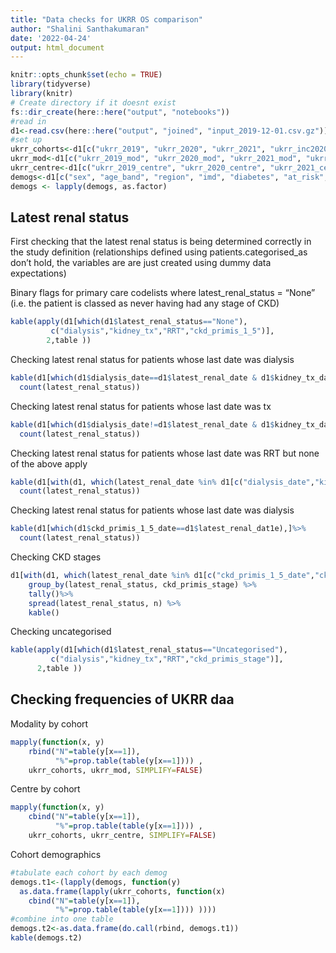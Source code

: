 ```yaml
---
title: "Data checks for UKRR OS comparison"
author: "Shalini Santhakumaran"
date: '2022-04-24'
output: html_document
---
```


```r
knitr::opts_chunk$set(echo = TRUE)
library(tidyverse)
library(knitr)
# Create directory if it doesnt exist
fs::dir_create(here::here("output", "notebooks"))
#read in 
d1<-read.csv(here::here("output", "joined", "input_2019-12-01.csv.gz"))
#set up
ukrr_cohorts<-d1[c("ukrr_2019", "ukrr_2020", "ukrr_2021", "ukrr_inc2020")]
ukrr_mod<-d1[c("ukrr_2019_mod", "ukrr_2020_mod", "ukrr_2021_mod", "ukrr_inc2020_mod")]
ukrr_centre<-d1[c("ukrr_2019_centre", "ukrr_2020_centre", "ukrr_2021_centre", "ukrr_inc2020_centre")]
demogs<-d1[c("sex", "age_band", "region", "imd", "diabetes", "at_risk", "hypertension")]
demogs <- lapply(demogs, as.factor)
```
## Latest renal status

First checking that the latest renal status is being determined correctly in the study definition (relationships defined using patients.categorised_as don't hold, the variables are are just created using dummy data expectations)

Binary flags for primary care codelists where latest_renal_status = "None" (i.e. the patient is classed as never having had any stage of CKD)
```r
kable(apply(d1[which(d1$latest_renal_status=="None"),
         c("dialysis","kidney_tx","RRT","ckd_primis_1_5")],
        2,table ))
```

Checking latest renal status for patients whose last date was dialysis
```r
kable(d1[which(d1$dialysis_date==d1$latest_renal_date & d1$kidney_tx_date!=d1$latest_renal_date),]%>%
  count(latest_renal_status))
```
Checking latest renal status for patients whose last date was tx
```r
kable(d1[which(d1$dialysis_date!=d1$latest_renal_date & d1$kidney_tx_date==d1$latest_renal_date),]%>%
  count(latest_renal_status))
```
Checking latest renal status for patients whose last date was RRT but none of the above apply
```r
kable(d1[with(d1, which(latest_renal_date %in% d1[c("dialysis_date","kidney_tx_date","RRT_date")])),]%>%
  count(latest_renal_status))
```
Checking latest renal status for patients whose last date was dialysis
```r
kable(d1[which(d1$ckd_primis_1_5_date==d1$latest_renal_dat1e),]%>%
  count(latest_renal_status))
```
Checking CKD stages
```r
d1[with(d1, which(latest_renal_date %in% d1[c("ckd_primis_1_5_date","ckd_date")])),]%>%
    group_by(latest_renal_status, ckd_primis_stage) %>%
    tally()%>%
    spread(latest_renal_status, n) %>%
    kable()
```
Checking uncategorised
```r
kable(apply(d1[which(d1$latest_renal_status=="Uncategorised"),
         c("dialysis","kidney_tx","RRT","ckd_primis_stage")],
      2,table ))
```

## Checking frequencies of UKRR daa
Modality by cohort
```r
mapply(function(x, y) 
    rbind("N"=table(y[x==1]),
          "%"=prop.table(table(y[x==1]))) , 
    ukrr_cohorts, ukrr_mod, SIMPLIFY=FALSE)
```
Centre by cohort
```r
mapply(function(x, y) 
    cbind("N"=table(y[x==1]),
          "%"=prop.table(table(y[x==1]))) , 
    ukrr_cohorts, ukrr_centre, SIMPLIFY=FALSE)
```
Cohort demographics
```r
#tabulate each cohort by each demog
demogs.t1<-(lapply(demogs, function(y) 
  as.data.frame(lapply(ukrr_cohorts, function(x) 
    cbind("N"=table(y[x==1]),
          "%"=prop.table(table(y[x==1]))) ))))
#combine into one table
demogs.t2<-as.data.frame(do.call(rbind, demogs.t1))
kable(demogs.t2)
```
